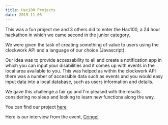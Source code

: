 ```yaml
---
title: Hac100 Projects
date: 2019-11-05
---
```


This was a fun project me and 3 others did to enter the Hac100, a 24 hour hackathon in which we came second in the junior category.

We were given the task of creating something of value to users using the clockwork API and a language of our choice (Javascript).

Our idea was to provide accessability to all and create a notification app in which you can input your disabilities and it comes up with events in the local area available to you. This was helped as within the clockwork API there was a number of accessible data such as events and you would easy input data into a local database, such as users information and details.

We gave this challenge a fair go and I'm pleased with the results considering no sleep and looking to learn new functions along the way,

You can find our project [here](https://hack100.now.sh/)

Here is our interview from the event, [Cringe!](https://www.youtube.com/watch?v=2gPn33Yi9Aw)

